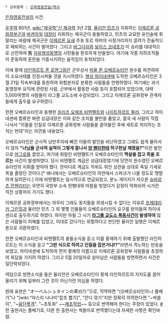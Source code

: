  * 상위항목 : [[은하영웅전설/역사]]

[[은하영웅전설]]의 사건.

[[우주력]] 801년, [[wiki:"제국력"신 제국력]] 3년 2월, [[율리안 민츠]]가 지휘하는 [[이제르론 공화정부]]군과 [[바겐자일]] [[대장]]이 지휘하는 제국군이 충돌하였고, 민츠의 교묘한 유인술에 휘말리는 바람에 제국군은 [[이제르론 요새]] 주포 토르 하머의 사정거리까지 끌려가 전술적으로 패퇴하는 사건이 벌어졌다. 그리고 [[바그다쉬]]와 [[보리스 코네프]]가 이 승리를 대대적으로 선전하여 舊 [[자유행성동맹]]의 시민들을 환호하게 만들었다. 여기에 각종 지하조직들이 준동하여 혼란을 가중시키려는 움직임이 포착되었다.

이에 황제 [[라인하르트 폰 로엔그람]]은 군무상서 [[파울 폰 오베르슈타인]] 원수를 파견하여 이 소요사태를 진정시켜둘 것을 지시하였다. [[행성 하이네센]]에 도착한 오베르슈타인은 3월 21일 직속부대를 동원하여 위험분자로 분류한 사람들을 연행하였다. 여기에는 과거 동맹정부 요직에 관련된 사람, 군부에서 활동한 사람 등이 포함되어 있었으며, 대략 5,000여명의 사람들이 라그풀 교도소에 수감되었다. 그리고 이제르론 공화정부 관계자들에게 출두를 요구하였다.

한편 오베르슈타인과 동행한 [[프리츠 요제프 비텐펠트]]와 [[나이트하르트 뮐러]], 그리고 하이네센에 합류한 봐렌 상급대장은 이와 같은 조치를 불만을 품었고, 결국 세 사람이 직접 나서서 "이들을 인질로 이제르론 공화정부 사람들을 끌어들인 후에 세트로 처리하는 조치는 반대"라는 의견을 내놓았다.

오베르슈타인은 군사적 낭만주의에 빠진 이들의 발언을 비난하였고 그래도 쉽게 물러서지 않자 '''"너님들 군사적 실적이 그렇게 잘나서 [[양 웬리]]한테 허구헌날 깨졌음?"'''이란 발언으로 [[어그로]]를 끌었고, 여기에 휘말린 비텐펠트가 오베르슈타인의 '''멱살을 잡고 목을 조르는''' 사건이 발생하였다. 당시 비텐펠트 계급은 상급대장였기에 당연히 원수였던 오베르슈타인의 지휘를 받아야 했다. 한마디로 계급도 직위도 위인 상관을 상대로 죽일 기세로 목을 졸랐던 것이다.[* 애니에서는 오베르슈타인의 의안에서 스파크가 나올 정도로 맹렬하게 달려든다.] 이에 비텐펠트는 일시적으로 연금되었고, 분노 게이지가 차오른 [[슈바르츠 란첸리터]]는 우연히 국방부 소속 헌병대와 마찰을 빚었다가 감정이 악화되어 시가전 직전 상황까지 가기도 했다.

이제르론 공화정부에서는 아무리 그래도 동지들을 희생시킬 수 없다는 이유로 [[프레데리카 그린힐]]과 율리안 민츠 그 외 몇몇 인물들이 오베르슈타인의 요구를 받아들여 하이네센으로 출두하기로 하였다. 하지만 하필 그 시기 '''[[라그풀 교도소 폭동사건]]이 발생하여''' 많은 사람들이 피해를 입었고, 이대로 갔다가는 위험하다고 판단한 율리안 일행은 이제르론으로 귀환하였다.

한편 오베르슈타인과 비텐펠트의 충돌소식을 듣고 이를 중재하기 위해 출발했던 라인하르트는 이 소식을 듣고 '''"그딴 식으로 하려고 인질을 잡은거냐!?"'''라면서 격노하는 반응을 보였고, 하이네센에 도착하여 먼저 황제의 이름으로 이제르론 공화정부 사람들을 초청하여 회담을 가지려 하였다. 그리고 5월 20일자로 살아남은 사람들을 방면하면서 사건은 일단락되었다.

여담으로 방면소식을 들은 율리안은 오베르슈타인이 황제 라인하르트의 지지도를 끌어올리기 위해 일부러 그런 것이 아닌가란 의심을 하였다.

원래 표현은 "オ一ベルシュタインの草刈り"으로, 직역하면 "(오베르슈타인의~) 풀베기"나 "[wiki:"야스리 나나미"잡초 뽑기]", "잔디 깎기"지만 정확히 의역한다면 "~싹쓸이", "~[[융단폭격]]", "~초토화" ~~[[제초]]작업~~ 등으로 번역해야 한다는 주장이 있었다. [http://blog.naver.com/kamehime81/140055919194 #] 한 출판사는 풀베기로, 다른 한 출판사는 싹쓸이로 번역했다는데 자세한 사항은 확인바람.
